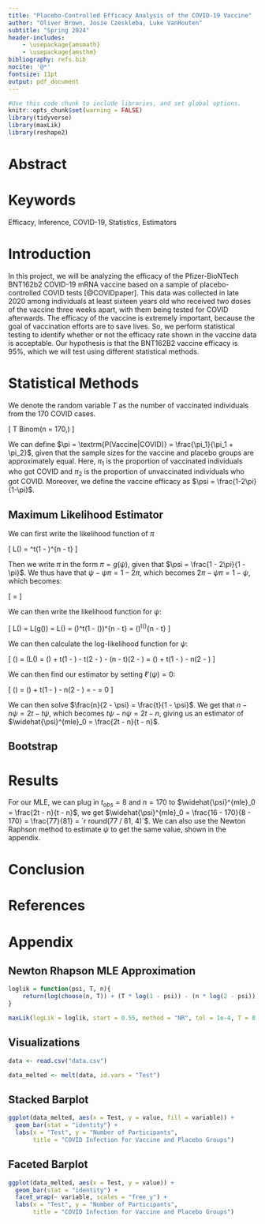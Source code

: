 ```yaml
---
title: "Placebo-Controlled Efficacy Analysis of the COVID-19 Vaccine"
author: "Oliver Brown, Josie Czeskleba, Luke VanHouten"
subtitle: "Spring 2024"
header-includes:
    - \usepackage{amsmath}
    - \usepackage{amsthm}
bibliography: refs.bib
nocite: '@*'
fontsize: 11pt
output: pdf_document
---
```


```r
#Use this code chunk to include libraries, and set global options.
knitr::opts_chunk$set(warning = FALSE)
library(tidyverse)
library(maxLik)
library(reshape2)
```

# Abstract

# Keywords

Efficacy, Inference, COVID-19, Statistics, Estimators

# Introduction

In this project, we will be analyzing the efficacy of the Pfizer-BioNTech BNT162b2 COVID-19 mRNA vaccine based on a sample of placebo-controlled COVID tests [@COVIDpaper]. This data was collected in late 2020 among individuals at least sixteen years old who received two doses of the vaccine three weeks apart, with them being tested for COVID afterwards. The efficacy of the vaccine is extremely important, because the goal of vaccination efforts are to save lives. So, we perform statistical testing to identify whether or not the efficacy rate shown in the vaccine data is acceptable. Our hypothesis is that the BNT162B2 vaccine efficacy is 95%, which we will test using different statistical methods.

# Statistical Methods

We denote the random variable $T$ as the number of vaccinated individuals from the 170 COVID cases.

\[ T \sim Binom(n = 170,\pi) \]

We can define $\pi = \textrm{P(Vaccine|COVID)} = \frac{\pi_1}{\pi_1 + \pi_2}$, given that the sample sizes for the vaccine and placebo groups are approximately equal. Here, $\pi_1$ is the proportion of vaccinated individuals who got COVID and $\pi_2$ is the proportion of unvaccinated individuals who got COVID. Moreover, we define the vaccine efficacy as $\psi = \frac{1-2\pi}{1-\pi}$.

## Maximum Likelihood Estimator

We can first write the likelihood function of $\pi$

\[ L(\pi) = \binom{n}{t}\pi^t(1 - \pi)^{n - t} \]

Then we write $\pi$ in the form $\pi = g(\psi)$, given that $\psi = \frac{1 - 2\pi}{1 - \pi}$. We thus have that $\psi - \psi\pi = 1 - 2\pi$, which becomes $2\pi - \psi\pi = 1 - \psi$, which becomes:

\[ \pi = \frac{1 - \psi}{2 - \psi} \]

We can then write the likelihood function for $\psi$:

\[ L(\psi) = L(g(\psi)) = L\left(\frac{1 - \psi}{2 - \psi}\right) = \binom{n}{t}\left(\frac{1 - \psi}{2 - \psi}\right)^t\left(1 - \left(\frac{1-\psi}{2-\psi}\right)\right)^{n - t} = \binom{n}{t}\left(\frac{1 - \psi}{2 - \psi}\right)^t\left(\frac{1}{2 - \psi}\right)^{n - t} \]

We can then calculate the log-likelihood function for $\psi$:

\[ \ell(\psi) = \ln(L(\psi) = \ln\left(\binom{n}{t}\right) + t\ln(1 - \psi) - t\ln(2 - \psi) - (n - t)\ln(2 - \psi) = \ln\left(\binom{n}{t}\right) + t\ln(1 - \psi) - n\ln(2 - \psi) \]

We can then find our estimator by setting $\ell'(\psi) = 0$:

\[ \frac{d}{d\psi} \ell(\psi) = \frac{d}{d\psi} \ln\left(\binom{n}{t}\right) + \frac{d}{d\psi} t\ln(1 - \psi) - \frac{d}{d\psi} n\ln(2 - \psi) = \frac{n}{2 - \psi} - \frac{t}{1 - \psi} = 0 \]

We can then solve $\frac{n}{2 - \psi} = \frac{t}{1 - \psi}$. We get that $n - n\psi = 2t - t\psi$, which becomes $t\psi - n\psi = 2t - n$, giving us an estimator of $\widehat{\psi}^{mle}_0 = \frac{2t - n}{t - n}$.

## Bootstrap

# Results

For our MLE, we can plug in $t_{obs} = 8$ and $n = 170$ to $\widehat{\psi}^{mle}_0 = \frac{2t - n}{t - n}$, we get $\widehat{\psi}^{mle}_0 = \frac{16 - 170}{8 - 170} = \frac{77}{81} = `r round(77 / 81, 4)`$. We can also use the Newton Raphson method to estimate $\psi$ to get the same value, shown in the appendix.

# Conclusion

# References

<div id="refs"></div>

# Appendix

## Newton Rhapson MLE Approximation

```r
loglik = function(psi, T, n){
    return(log(choose(n, T)) + (T * log(1 - psi)) - (n * log(2 - psi)))
}

maxLik(logLik = loglik, start = 0.55, method = "NR", tol = 1e-4, T = 8, n = 170)
```

## Visualizations

```r
data <- read.csv("data.csv")

data_melted <- melt(data, id.vars = "Test")
```

## Stacked Barplot

```r
ggplot(data_melted, aes(x = Test, y = value, fill = variable)) +
  geom_bar(stat = "identity") +
  labs(x = "Test", y = "Number of Participants", 
       title = "COVID Infection for Vaccine and Placebo Groups") 
```

## Faceted Barplot

```r
ggplot(data_melted, aes(x = Test, y = value)) +
  geom_bar(stat = "identity") +
  facet_wrap(~ variable, scales = "free_y") +
  labs(x = "Test", y = "Number of Participants", 
       title = "COVID Infection for Vaccine and Placebo Groups")
```
